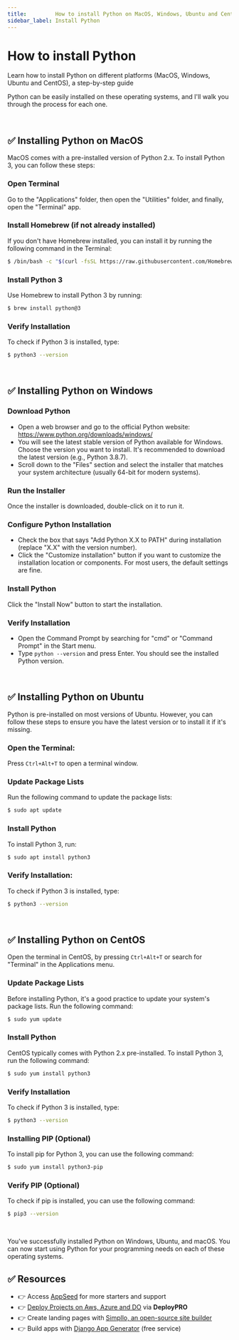 ```yaml
---
title:         How to install Python on MacOS, Windows, Ubuntu and CentOS 
sidebar_label: Install Python
---
```


# How to install Python

<SubHeading>Learn how to install Python on different platforms (MacOS, Windows, Ubuntu and CentOS), a step-by-step guide</SubHeading>

Python can be easily installed on these operating systems, and I'll walk you through the process for each one.

<br />

## ✅ Installing Python on MacOS

MacOS comes with a pre-installed version of Python 2.x. To install Python 3, you can follow these steps:

### **Open Terminal**

Go to the "Applications" folder, then open the "Utilities" folder, and finally, open the "Terminal" app.

### **Install Homebrew (if not already installed)**

If you don't have Homebrew installed, you can install it by running the following command in the Terminal:

```bash
$ /bin/bash -c "$(curl -fsSL https://raw.githubusercontent.com/Homebrew/install/HEAD/install.sh)"
```

### **Install Python 3**

Use Homebrew to install Python 3 by running:

```bash
$ brew install python@3
```

### **Verify Installation**

To check if Python 3 is installed, type:

```bash
$ python3 --version
```

<br />

## ✅ Installing Python on Windows

### **Download Python**

- Open a web browser and go to the official Python website: https://www.python.org/downloads/windows/
- You will see the latest stable version of Python available for Windows. Choose the version you want to install. It's recommended to download the latest version (e.g., Python 3.8.7).
- Scroll down to the "Files" section and select the installer that matches your system architecture (usually 64-bit for modern systems).

### **Run the Installer**

Once the installer is downloaded, double-click on it to run it.

### **Configure Python Installation**

- Check the box that says "Add Python X.X to PATH" during installation (replace "X.X" with the version number).
- Click the "Customize installation" button if you want to customize the installation location or components. For most users, the default settings are fine.

### **Install Python**

Click the "Install Now" button to start the installation.

### **Verify Installation**

- Open the Command Prompt by searching for "cmd" or "Command Prompt" in the Start menu.
- Type `python --version` and press Enter. You should see the installed Python version.

<br />

## ✅ Installing Python on Ubuntu

Python is pre-installed on most versions of Ubuntu. However, you can follow these steps to ensure you have the latest version or to install it if it's missing.

### **Open the Terminal**:

Press `Ctrl+Alt+T` to open a terminal window.

### **Update Package Lists**

Run the following command to update the package lists:

```bash
$ sudo apt update
```

### **Install Python**

To install Python 3, run:

```bash
$ sudo apt install python3
```

### **Verify Installation**:
   
To check if Python 3 is installed, type:

```bash
$ python3 --version
```

<br />

## ✅ Installing Python on CentOS

Open the terminal in CentOS, by pressing `Ctrl+Alt+T` or search for "Terminal" in the Applications menu.

### **Update Package Lists**

Before installing Python, it's a good practice to update your system's package lists. Run the following command:

```bash
$ sudo yum update
```

### **Install Python**

CentOS typically comes with Python 2.x pre-installed. To install Python 3, run the following command:

```bash
$ sudo yum install python3
```

### **Verify Installation**

To check if Python 3 is installed, type:

```bash
$ python3 --version
```

### **Installing PIP** (Optional)

To install pip for Python 3, you can use the following command:
   
```bash
$ sudo yum install python3-pip
```

### **Verify PIP** (Optional)

To check if pip is installed, you can use the following command:

```bash
$ pip3 --version
```

<br /> 

You've successfully installed Python on Windows, Ubuntu, and macOS. You can now start using Python for your programming needs on each of these operating systems.

## ✅ Resources

- 👉 Access [AppSeed](https://appseed.us/) for more starters and support 
- 👉 [Deploy Projects on Aws, Azure and DO](https://www.docs.deploypro.dev/) via **DeployPRO**
- 👉 Create landing pages with [Simpllo, an open-source site builder](https://www.simpllo.com/)
- 👉 Build apps with [Django App Generator](https://app-generator.dev/django/) (free service)
